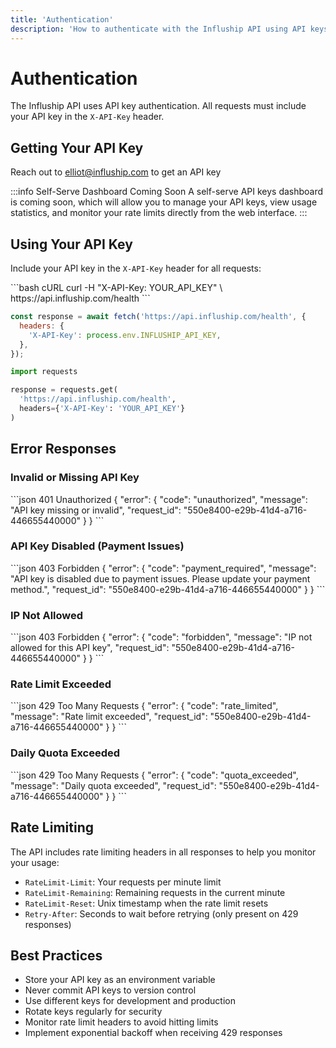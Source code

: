 ```yaml
---
title: 'Authentication'
description: 'How to authenticate with the Influship API using API keys'
---
```


# Authentication

The Influship API uses API key authentication. All requests must include your API key in the `X-API-Key` header.

## Getting Your API Key

Reach out to [elliot@influship.com](mailto:elliot@influship.com) to get an API key

:::info Self-Serve Dashboard Coming Soon
A self-serve API keys dashboard is coming soon, which will allow you to manage your API keys, view usage statistics, and monitor your rate limits directly from the web interface.
:::

## Using Your API Key

Include your API key in the `X-API-Key` header for all requests:

<CodeGroup>
```bash cURL
curl -H "X-API-Key: YOUR_API_KEY" \
  https://api.influship.com/health
```

```javascript Node.js
const response = await fetch('https://api.influship.com/health', {
  headers: {
    'X-API-Key': process.env.INFLUSHIP_API_KEY,
  },
});
```

```python Python
import requests

response = requests.get(
  'https://api.influship.com/health',
  headers={'X-API-Key': 'YOUR_API_KEY'}
)
```

</CodeGroup>

## Error Responses

### Invalid or Missing API Key

<ResponseExample>
```json 401 Unauthorized
{
  "error": {
    "code": "unauthorized",
    "message": "API key missing or invalid",
    "request_id": "550e8400-e29b-41d4-a716-446655440000"
  }
}
```
</ResponseExample>

### API Key Disabled (Payment Issues)

<ResponseExample>
```json 403 Forbidden
{
  "error": {
    "code": "payment_required",
    "message": "API key is disabled due to payment issues. Please update your payment method.",
    "request_id": "550e8400-e29b-41d4-a716-446655440000"
  }
}
```
</ResponseExample>

### IP Not Allowed

<ResponseExample>
```json 403 Forbidden
{
  "error": {
    "code": "forbidden",
    "message": "IP not allowed for this API key",
    "request_id": "550e8400-e29b-41d4-a716-446655440000"
  }
}
```
</ResponseExample>

### Rate Limit Exceeded

<ResponseExample>
```json 429 Too Many Requests
{
  "error": {
    "code": "rate_limited",
    "message": "Rate limit exceeded",
    "request_id": "550e8400-e29b-41d4-a716-446655440000"
  }
}
```
</ResponseExample>

### Daily Quota Exceeded

<ResponseExample>
```json 429 Too Many Requests
{
  "error": {
    "code": "quota_exceeded",
    "message": "Daily quota exceeded",
    "request_id": "550e8400-e29b-41d4-a716-446655440000"
  }
}
```
</ResponseExample>

## Rate Limiting

The API includes rate limiting headers in all responses to help you monitor your usage:

- `RateLimit-Limit`: Your requests per minute limit
- `RateLimit-Remaining`: Remaining requests in the current minute
- `RateLimit-Reset`: Unix timestamp when the rate limit resets
- `Retry-After`: Seconds to wait before retrying (only present on 429 responses)

## Best Practices

- Store your API key as an environment variable
- Never commit API keys to version control
- Use different keys for development and production
- Rotate keys regularly for security
- Monitor rate limit headers to avoid hitting limits
- Implement exponential backoff when receiving 429 responses
